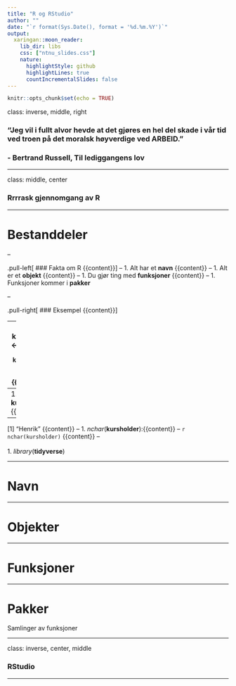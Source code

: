 ```yaml
---
title: "R og RStudio"
author: ""
date: "`r format(Sys.Date(), format = '%d.%m.%Y')`"
output: 
  xaringan::moon_reader:
    lib_dir: libs
    css: ["ntnu_slides.css"]
    nature:
      highlightStyle: github
      highlightLines: true
      countIncrementalSlides: false
---
```


```r
knitr::opts_chunk$set(echo = TRUE)
```

class: inverse, middle, right

### "Jeg vil i fullt alvor hevde at det gjøres en hel del skade i vår tid ved troen på det moralsk høyverdige ved ARBEID." 
### - Bertrand Russell, **Til lediggangens lov**

---

class: middle, center

### Rrrrask gjennomgang av R

---

# Bestanddeler


--

.pull-left[
### Fakta om R
{{content}}
]
--
1. Alt har et **navn**
{{content}}
--
1. Alt er et **objekt**
{{content}}
--
1. Du gjør ting med **funksjoner**
{{content}}
--
1. Funksjoner kommer i **pakker**

--

.pull-right[
### Eksempel
{{content}}
]

--
1. **kursholder** <- "Henrik" `r kursholder <- "Henrik"`
{{content}}
--
1. **kursholder**:{{content}}
--
 [1] "Henrik"
{{content}}
--
1. *nchar*(**kursholder**):{{content}}
--
`r nchar(kursholder)`
{{content}}
--
<br>
<br>
1. *library*(**tidyverse**)

---

# Navn

---

# Objekter



---

# Funksjoner



---

# Pakker

Samlinger av funksjoner

---

class: inverse, center, middle

### RStudio

---

